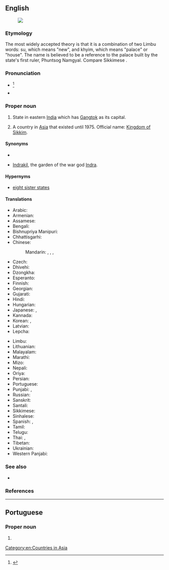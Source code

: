 ==English==
{{wikipedia}}
[[Image:Sikkim in India (disputed hatched).svg|thumb|]]

===Etymology===
The most widely accepted theory is that it is a combination of two Limbu words: su, which means "new", and khyim, which means "palace" or "house". The name is believed to be a reference to the palace built by the state's first ruler, Phuntsog Namgyal. Compare Sikkimese {{m|sip|སུ་ཁྱིམ}}.

===Pronunciation===
* {{IPA|/ˈsɪkɪm/|lang=en}}<ref>{{R:Dictionary.com}}</ref>
* {{audio|Lif-Sikkim.ogg|Audio (in the Limbu language)|lang=en}}

===Proper noun===
{{en-proper noun}}

# {{senseid|en|Q1505}}State in eastern [[India]] which has [[Gangtok]] as its capital.
# {{senseid|en|Q3960459}}{{lb|en|historical}} A country in [[Asia]] that existed until 1975. Official name: [[Kingdom of Sikkim]].

====Synonyms====
* {{l|en|Kingdom of Sikkim}}
* {{q|historic}} [[Indrakil]], the garden of the war god [[Indra]].

====Hypernyms====
* [[eight sister states]]

====Translations====
{{trans-top|id=Q1505|state in eastern India which has Gangtok as its capital}}
* Arabic: {{t|ar|سِيكِيم|m|tr=sikīm}}
* Armenian: {{t|hy|Սիկկիմ}}
* Assamese: {{t|as|ছিক্কিম|sc=Beng}}
* Bengali: {{t|bn|সিক্কিম|tr=sikkim|sc=Beng}}
* Bishnupriya Manipuri: {{t|bpy|সিকিম}}
* Chhattisgarhi: {{t-needed|hne}}
* Chinese:
*: Mandarin: {{t+|cmn|錫金|sc=Hani}}, {{t+|cmn|锡金|tr=Xī​jīn​|sc=Hani}}, {{t|cmn|錫金邦|sc=Hani}}, {{t|cmn|锡金邦|tr=Xī​jīn-bāng|sc=Hani}}
* Czech: {{t+|cs|Sikkim|m}}
* Dhivehi: {{t|dv|ސިއްކީމް}}
* Dzongkha: {{t-needed|dz}}
* Esperanto: {{t|eo|Sikimo}}
* Finnish: {{t|fi|Sikkim}}
* Georgian: {{t|ka|სიკიმი}}
* Gujarati: {{t|gu|સિક્કિમ|tr=sikkim|sc=Gujr}}
* Hindi: {{t+|hi|सिक्किम|tr=sikkim}}
* Hungarian: {{t+|hu|Szikkim}}
* Japanese: {{t|ja|シッキム州|tr=Sikkimu-shū}}, {{t|ja|シッキム|tr=Sikkimu}}
* Kannada: {{t+|kn|ಸಿಕ್ಕಿಂ|sc=Knda}}
* Korean: {{t+|ko|시킴 주|tr=Sikim ju}}, {{t|ko|시킴|tr=Sikim}}
* Latvian: {{t|lv|Sikima}}
* Lepcha: {{t-needed|lep}}
{{trans-mid}}
* Limbu: {{t-needed|lif}}
* Lithuanian: {{t|lt|Sikimas}}
* Malayalam: {{t|ml|സിക്കിം|sc=Mlym}}
* Marathi: {{t|mr|सिक्किम|tr=sikkim|sc=Deva}}
* Mizo: {{t-needed|lus}}
* Nepali: {{t+|ne|सिक्किम|sc=Deva}}
* Oriya: {{t|or|ସିକିମ|tr=sikim|sc=Orya}}
* Persian: {{t|fa|سیکیم|tr=Sikim|sc=fa-Arab}}
* Portuguese: {{t|pt|Sikkim|m}}
* Punjabi: {{t|pa|ਸਿੱਕਮ|tr=sikkam|sc=Guru}}, {{t|pa|ਸਿਕਿਮ|tr=sikim|sc=Guru}}
* Russian: {{t|ru|Сикки́м|m}}
* Sanskrit: {{t|sa|सिक्किम}}
* Santali: {{t-needed|sat}}
* Sikkimese: {{t|sip|སུ་ཁྱིམ}}
* Sinhalese: {{t|si|සිකිම්}}
* Spanish: {{t|es|Sikkim}}, {{t|es|Sikín}}
* Tamil: {{t|ta|சிக்கிம்}}
* Telugu: {{t+|te|సిక్కిం}}
* Thai: {{t|th|รัฐสิกขิม|tr=rát sìk-kĭm}}, {{t|th|สิกขิม|tr=sìk-kĭm}}
* Tibetan: {{t|bo|འབྲས་ལྗོངས|sc=Tibt}}
* Ukrainian: {{t|uk|Сіккім|sc=Cyrl}}
* Western Panjabi: {{t+|pnb|سکم}}
{{trans-bottom}}

===See also===
* {{list:states of India/en}}

===References===
<references/>

[[Category:en:Countries in Asia]]

----

==Portuguese==

===Proper noun===
{{pt-proper noun|m}}

# {{place|pt|state|in eastern|c/India|t1=Sikkim}}